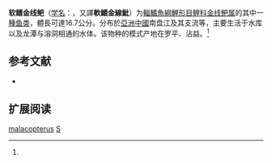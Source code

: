 {{Speciesbox
| name = 软鳍金线鲃
| status = NE
| status_system = IUCN3.1
| image = 
| genus = Sinocyclocheilus
| species = malacopterus
| authority = Chu et Cui, 1985<ref name='id5984'>{{cite web| url =http://www.bioinfo.cn/db05/BjdwSpecies.php?action=view&id=5984| title =软鳍金线鲃| work =中国动物物种编目数据库| publisher =中国科学院微生物研究所| author =中国科学院动物研究所| accessdate =2009-04-11| deadurl =yes| archiveurl =https://web.archive.org/web/20131203122335/http://www.bioinfo.cn/db05/BjdwSpecies.php?action=view| archivedate =2013-12-03}}</ref>
| synonyms = 
}}

'''软鳍金线鲃'''（[[学名|学名]]：{{lang|la|''Sinocyclocheilus malacopterus''}}，又譯'''軟鰭金線魮'''）为[[輻鰭魚綱|輻鰭魚綱]][[鯉形目|鯉形目]][[鲤科|鲤科]][[金线鲃属|金线鲃属]]的其中一[[種|種]][[鱼类|鱼类]]，體長可達16.7公分。分布於[[亞洲|亞洲]][[中國|中國]]南盘江及其支流等，主要生活于水库以及龙潭与溶洞相通的水体。该物种的模式产地在罗平、沾益。<ref name='id5984'/>

==参考文献==
{{reflist}}
*{{FishBase_species|genus=Sinocyclocheilus|species=malacopterus|year=2011|month=12}}

==扩展阅读==
{{refbegin}}
{{wikispecies-inline|Sinocyclocheilus malacopterus|软鳍金线鲃}}
{{refend}}
{{Taxonbar|from=Q1039766}}

[[Category:金线鲃属|malacopterus]]
[[Category:1985年描述的魚類|S]]


{{鯉形目小作品}}